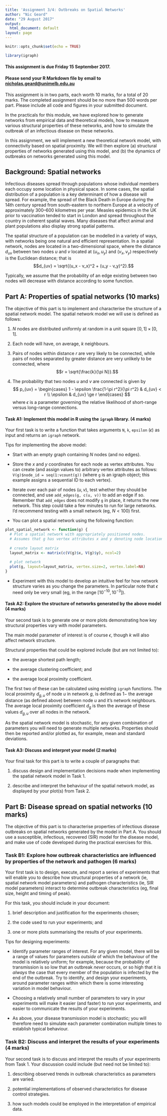 ```yaml
---
title: 'Assignment 3/4: Outbreaks on Spatial Networks'
author: "Nic Geard"
date: "29 August 2017"
output: 
  html_document: default
layout: page
---
```


```r
knitr::opts_chunk$set(echo = TRUE)

library(igraph)
```

#### This assignment is due Friday 15 September 2017.  
#### Please send your R Markdown file by email to [nicholas.geard@unimelb.edu.au](mailto:nicholas.geard@unimelb.edu.au)

This assignment is in two parts, each worth 10 marks, for a total of 20 marks. The completed assignment should be no more than 500 words per part. Please include all code and figures in your submitted document.

In the practicals for this module, we have explored how to generate networks from empirical data and theoretical models, how to measure various structural properties of these networks, and how to simulate the outbreak of an infectious disease on these networks.

In this assignment, we will implement a new theoretical network model, with connectivity based on spatial proximity.  We will then explore (a) structural properties of networks generated using this model, and (b) the dynamics of outbreaks on networks generated using this model.

## Background: Spatial networks

Infectious diseases spread through populations whose individual members each occupy some location in physical space. In some cases, the spatial distribution of a population is a key determinant of how a disease will spread.  For example, the spread of the Black Death in Europe during the 14th century spread from south-eastern to northern Europe at a velocity of approximately 300--600 kilometres per year.  Measles epidemics in the UK prior to vaccination tended to start in London and spread throughout the country in coherent spatial waves.  Many diseases that affect animal and plant populations also display strong spatial patterns.

The spatial structure of a population can be modelled in a variety of ways, with networks being one natural and efficient representation.  In a spatial network, nodes are located in a two-dimensional space, where the distance $d_{uv}$ between two nodes $u$ and $v$ located at $(u_x, u_y)$ and $(v_x, v_y)$ respectively is the Euclidean distance; that is
$$d_{uv} = \sqrt{(u_x - v_x)^2 + (u_y - v_y)^2}.$$

Typically, we assume that the probability of an edge existing between two nodes will decrease with distance according to some function.  

## Part A: Properties of spatial networks (10 marks)

The objective of this part is to implement and characterise the structure of a spatial network model. The spatial network model we will use is defined as follows:

1. $N$ nodes are distributed uniformly at random in a unit square $[0,1] \times [0,1]$.

2. Each node will have, on average, $k$ neighbours.

3. Pairs of nodes within distance $r$ are very likely to be connected, while pairs of nodes separated by greater distance are very unlikely to be connected, where 
$$r = \sqrt{\frac{k}{\pi N}}.$$

4. The probability that two nodes $u$ and $v$ are connected is given by
$$ p_{uv} = 
\begin{cases}
1 - \epsilon \frac{1-\pi r^2}{\pi r^2} & d_{uv} < r \\
\epsilon & d_{uv} \ge r
\end{cases}
$$
where $\epsilon$ is a parameter governing the relative likelihood of short-range versus long-range connections.

#### Task A1: Implement this model in R using the `igraph` library. (4 marks)

Your first task is to write a function that takes arguments `N`, `k`, `epsilon` ($\epsilon$) as input and returns an `igraph` network.

Tips for implementing the above model:

- Start with an empty graph containing $N$ nodes (and no edges).

- Store the $x$ and $y$ coordinates for each node as vertex attributes. You can create (and assign values to) arbitrary vertex attributes as follows: `V(g)$node_id = seq(1:vcount(g))` (where `g` is an igraph object; this example assigns a sequential ID to each vertex).

- Iterate over each pair of nodes $(u, v)$, test whether they should be connected, and use `add_edges(g, c(u, v))` to add an edge if so.  Remember that `add_edges` does not modify `g` in place, it returns the new network. This step could take a few minutes to run for large networks.  I'd recommend testing with a small network (eg, $N<100$) first.

- You can plot a spatial network using the following function:

``` r
plot_spatial_network <- function(g) {
  # Plot a spatial network with appropriately positioned nodes.
  # Assumes that g has vertex attributes x and y denoting node location.
  
  # create layout matrix
  layout_matrix <- matrix(c(V(g)$x, V(g)$y), ncol=2)
  
  # plot network
  plot(g, layout=layout_matrix, vertex.size=2, vertex.label=NA)
}
```

- Experiment with this model to develop an intuitive feel for how network structure varies as you change the parameters.  In particular note that $\epsilon$ need only be very small (eg, in the range $[10^{-10}, 10^{-3}]$).

#### Task A2: Explore the structure of networks generated by the above model (4 marks)

Your second task is to generate one or more plots demonstrating how key structural properties vary with model parameters.  

The main model parameter of interest is of course $\epsilon$, though $k$ will also affect network structure.  

Structural properties that could be explored include (but are not limited to):

- the average shortest path length; 

- the average clustering coefficient; and 

- the average local proximity coefficient.  

The first two of these can be calculated using existing `igraph` functions.  The local proximity $d_{g,u}$ of node $u$ in network $g$,  is defined as $1-$ the average distance (as defined above) between node $u$ and it's network neighbours.  The average local proximity coefficient $d_g$ is then the average of these values $d_{g,u}$ over all nodes in the network.

As the spatial network model is stochastic, for any given combination of parameters you will need to generate multiple networks.  Properties should then be reported and/or plotted as, for example, mean and standard deviations.

#### Task A3: Discuss and interpret your model (2 marks)

Your final task for this part is to write a couple of paragraphs that:

1. discuss design and implementation decisions made when implementing the spatial network model in Task 1.

2. describe and interpret the behaviour of the spatial network model, as displayed by your plot(s) from Task 2.

## Part B: Disease spread on spatial networks (10 marks)

The objective of this part is to characterise properties of infectious disease outbreaks on spatial networks generated by the model in Part A.  You should use a susceptible, infectious, recovered (SIR) model for the disease model, and make use of code developed during the practical exercises for this.

### Task B1: Explore how outbreak characteristics are influenced by properties of the network and pathogen (6 marks)

Your first task is to design, execute, and report a series of experiments that will enable you to describe how structural properties of a network (ie, spatial network model parameters) and pathogen characteristics (ie, SIR model parameters) interact to determine outbreak characteristics (eg, final size, height and timing of peak).

For this task, you should include in your document: 

1. brief description and justification for the experiments chosen;

2. the code used to run your experiments; and

3. one or more plots summarising the results of your experiments.

Tips for designing experiments:

- Identify parameter ranges of interest.  For any given model, there will be a range of values for parameters *outside* of which the behaviour of the model is relatively uniform; for example, because the probability of transmission is so low that an outbreak *never* occurs, or so high that it is *always* the case that every member of the population is infected by the end of the outbreak.  Try to identify, and design your experiments, around parameter ranges within which there is some interesting variation in model behaviour.

- Choosing a relatively small number of parameters to vary in your experiments will make it easier (and faster) to run your experiments, and easier to communicate the results of your experiments.

- As above, your disease transmission model is stochastic; you will therefore need to simulate each parameter combination multiple times to establish typical behaviour.

### Task B2: Discuss and interpret the results of your experiments (4 marks)

Your second task is to discuss and interpret the results of your experiments from Task 1.  Your discussion could include (but need not be limited to):

1. describing observed trends in outbreak characteristics as parameters are varied.

2. potential implementations of observed characteristics for disease control strategies.

3. how such models could be employed in the interpretation of empirical data.